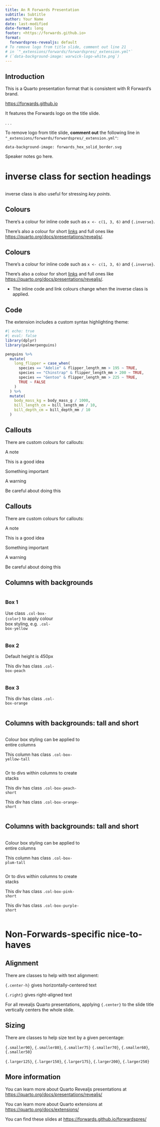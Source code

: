 ```yaml
---
title: An R Forwards Presentation
subtitle: Subtitle
author: Your Name
date: last-modified
date-format: long
footer: <https://forwards.github.io>
format:
  forwardspres-revealjs: default
# To remove logo from title slide, comment out line 21 
# in `"_extensions/forwards/forwardspres/_extension.yml"`
# (`data-background-image: warwick-logo-white.png`)
---
```


## Introduction

This is a Quarto presentation format that is consistent with R Forward's brand.

<https://forwards.github.io>

It features the Forwards logo on the title slide.

. . .

:::{.callout-note}
To remove logo from title slide, **comment out** the following line
in `"_extensions/forwards/forwardspres/_extension.yml"`:

`data-background-image: forwards_hex_solid_border.svg`
:::

:::{.notes}
Speaker notes go here.
:::

# inverse class for section headings {.inverse}

## {.inverse .center-h .center .larger125}

inverse class is also useful for stressing *key points*. 

## Colours

There's a colour for inline code such as `x <- c(1, 3, 6)` and `{.inverse}`.

There's also a colour for short [links](https://github.com/forwards/forwardspres) and full ones like <https://quarto.org/docs/presentations/revealjs/>.

## Colours {.inverse}

There's a colour for inline code such as `x <- c(1, 3, 6)` and `{.inverse}`.

There's also a colour for short [links](https://github.com/forwards/forwardspres) and full ones like <https://quarto.org/docs/presentations/revealjs/>.

- The inline code and link colours change when the inverse class is applied.

## Code

The extension includes a custom syntax highlighting theme:

```r
#| echo: true
#| eval: false
library(dplyr)
library(palmerpenguins)

penguins %>%
  mutate(
    long_flipper = case_when(
      species == "Adelie" & flipper_length_mm > 195 ~ TRUE,
      species == "Chinstrap" & flipper_length_mm > 200 ~ TRUE,
      species == "Gentoo" & flipper_length_mm > 225 ~ TRUE,
      TRUE ~ FALSE
    )
  ) %>%
  mutate(
    body_mass_kg = body_mass_g / 1000,
    bill_length_cm = bill_length_mm / 10,
    bill_depth_cm = bill_depth_mm / 10
  )
```

## Callouts {.smaller80}

There are custom colours for callouts: 

:::{.callout-note}
A note
:::

:::{.callout-tip}
This is a good idea
:::

:::{.callout-important}
Something important
:::

:::{.callout-warning}
A warning
:::

:::{.callout-caution}
Be careful about doing this
:::


## Callouts {.smaller80 .inverse}

There are custom colours for callouts: 

:::{.callout-note}
A note
:::

:::{.callout-tip}
This is a good idea
:::

:::{.callout-important}
Something important
:::

:::{.callout-warning}
A warning
:::

:::{.callout-caution}
Be careful about doing this
:::

## Columns with backgrounds

::: {columns}
::: {.column .col-box-yellow width="32%"}
### Box 1

Use class `.col-box-{color}` to apply colour box styling, e.g. `.col-box-yellow`
:::

::: {.column .col-box-peach width="32%"}
### Box 2

Default height is 450px

This div has class `.col-box-peach`
:::

::: {.column .col-box-orange width="32%"}
### Box 3

This div has class `.col-box-orange`
:::
:::

## Columns with backgrounds: tall and short

::::: {columns}
:::: {.column .col-box-yellow-tall width="49%"}
Colour box styling can be applied to entire columns

This column has class `.col-box-yellow-tall`
::::

:::: {.column width="49%"}
:::{.col-box-peach-short}
Or to divs within columns to create stacks

This div has class `.col-box-peach-short`
:::

:::{.col-box-orange-short}
This div has class `.col-box-orange-short`
:::

::::

:::::

## Columns with backgrounds: tall and short {.inverse}

::::: {columns}
:::: {.column .col-box-plum-tall width="49%"}
Colour box styling can be applied to entire columns

This column has class `.col-box-plum-tall`
::::

:::: {.column width="49%"}
:::{.col-box-pink-short}
Or to divs within columns to create stacks

This div has class `.col-box-pink-short`
:::

:::{.col-box-purple-short}
This div has class `.col-box-purple-short`
:::

::::

:::::

# Non-Forwards-specific nice-to-haves {.inverse}

## Alignment

There are classes to help with text alignment:

:::{.center-h}
`{.center-h}` gives horizontally-centered text
:::

:::{.right}
`{.right}` gives right-aligned text
:::

:::{.callout-note}
For all revealjs Quarto presentations, applying `{.center}` to the slide title vertically centers the whole slide.
:::

## Sizing

There are classes to help size text by a given percentage:

[`{.smaller90}`]{.smaller90}, [`{.smaller80}`]{.smaller80}, [`{.smaller75}`]{.smaller75}
[`{.smaller70}`]{.smaller70}, [`{.smaller60}`]{.smaller60}, [`{.smaller50}`]{.smaller50}

[`{.larger125}`]{.larger125}, [`{.larger150}`]{.larger150}, [`{.larger175}`]{.larger175}, 
[`{.larger200}`]{.larger200}, [`{.larger250}`]{.larger250}

## More information

You can learn more about Quarto Revealjs presentations at <https://quarto.org/docs/presentations/revealjs/>

You can learn more about Quarto extensions at <https://quarto.org/docs/extensions/>

You can find these slides at <https://forwards.github.io/forwardspres/>
